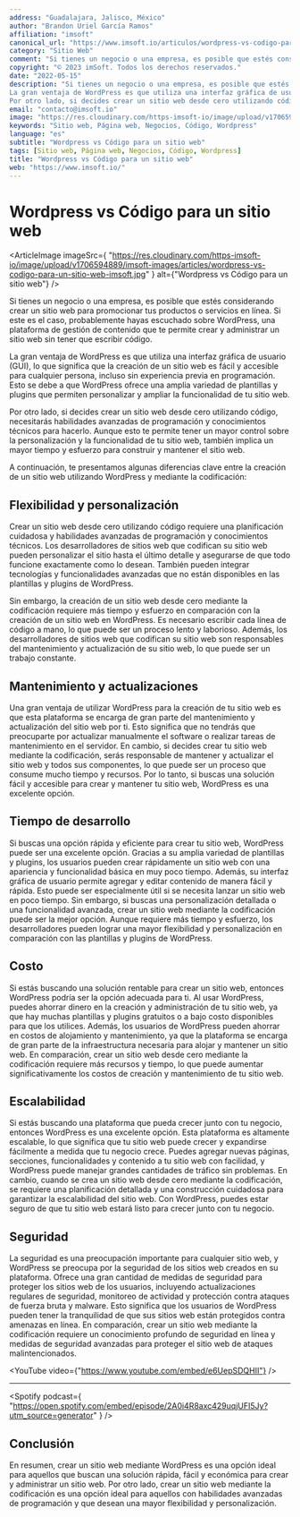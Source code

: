 ```yaml
---
address: "Guadalajara, Jalisco, México"
author: "Brandon Uriel García Ramos"
affiliation: "imsoft"
canonical_url: "https://www.imsoft.io/articulos/wordpress-vs-codigo-para-un-sitio-web"
category: "Sitio Web"
comment: "Si tienes un negocio o una empresa, es posible que estés considerando crear un sitio web para promocionar tus productos o servicios en línea. Si este es el caso, probablemente hayas escuchado sobre WordPress, una plataforma de gestión de contenido que te permite crear y administrar un sitio web sin tener que escribir código."
copyright: "© 2023 imSoft. Todos los derechos reservados."
date: "2022-05-15"
description: "Si tienes un negocio o una empresa, es posible que estés considerando crear un sitio web para promocionar tus productos o servicios en línea. Si este es el caso, probablemente hayas escuchado sobre WordPress, una plataforma de gestión de contenido que te permite crear y administrar un sitio web sin tener que escribir código.
La gran ventaja de WordPress es que utiliza una interfaz gráfica de usuario (GUI), lo que significa que la creación de un sitio web es fácil y accesible para cualquier persona, incluso sin experiencia previa en programación. Esto se debe a que WordPress ofrece una amplia variedad de plantillas y plugins que permiten personalizar y ampliar la funcionalidad de tu sitio web.
Por otro lado, si decides crear un sitio web desde cero utilizando código, necesitarás habilidades avanzadas de programación y conocimientos técnicos para hacerlo. Aunque esto te permite tener un mayor control sobre la personalización y la funcionalidad de tu sitio web, también implica un mayor tiempo y esfuerzo para construir y mantener el sitio web."
email: "contacto@imsoft.io"
image: "https://res.cloudinary.com/https-imsoft-io/image/upload/v1706594889/imsoft-images/articles/wordpress-vs-codigo-para-un-sitio-web-imsoft.jpg"
keywords: "Sitio web, Página web, Negocios, Código, Wordpress"
language: "es"
subtitle: "Wordpress vs Código para un sitio web"
tags: [Sitio web, Página web, Negocios, Código, Wordpress]
title: "Wordpress vs Código para un sitio web"
web: "https://www.imsoft.io/"
---
```


# Wordpress vs Código para un sitio web

<ArticleImage
  imageSrc={
    "https://res.cloudinary.com/https-imsoft-io/image/upload/v1706594889/imsoft-images/articles/wordpress-vs-codigo-para-un-sitio-web-imsoft.jpg"
  }
  alt={"Wordpress vs Código para un sitio web"}
/>

Si tienes un negocio o una empresa, es posible que estés considerando crear un sitio web para promocionar tus productos o servicios en línea. Si este es el caso, probablemente hayas escuchado sobre WordPress, una plataforma de gestión de contenido que te permite crear y administrar un sitio web sin tener que escribir código.

La gran ventaja de WordPress es que utiliza una interfaz gráfica de usuario (GUI), lo que significa que la creación de un sitio web es fácil y accesible para cualquier persona, incluso sin experiencia previa en programación. Esto se debe a que WordPress ofrece una amplia variedad de plantillas y plugins que permiten personalizar y ampliar la funcionalidad de tu sitio web.

Por otro lado, si decides crear un sitio web desde cero utilizando código, necesitarás habilidades avanzadas de programación y conocimientos técnicos para hacerlo. Aunque esto te permite tener un mayor control sobre la personalización y la funcionalidad de tu sitio web, también implica un mayor tiempo y esfuerzo para construir y mantener el sitio web.

A continuación, te presentamos algunas diferencias clave entre la creación de un sitio web utilizando WordPress y mediante la codificación:

## Flexibilidad y personalización

Crear un sitio web desde cero utilizando código requiere una planificación cuidadosa y habilidades avanzadas de programación y conocimientos técnicos. Los desarrolladores de sitios web que codifican su sitio web pueden personalizar el sitio hasta el último detalle y asegurarse de que todo funcione exactamente como lo desean. También pueden integrar tecnologías y funcionalidades avanzadas que no están disponibles en las plantillas y plugins de WordPress.

Sin embargo, la creación de un sitio web desde cero mediante la codificación requiere más tiempo y esfuerzo en comparación con la creación de un sitio web en WordPress. Es necesario escribir cada línea de código a mano, lo que puede ser un proceso lento y laborioso. Además, los desarrolladores de sitios web que codifican su sitio web son responsables del mantenimiento y actualización de su sitio web, lo que puede ser un trabajo constante.

## Mantenimiento y actualizaciones

Una gran ventaja de utilizar WordPress para la creación de tu sitio web es que esta plataforma se encarga de gran parte del mantenimiento y actualización del sitio web por ti. Esto significa que no tendrás que preocuparte por actualizar manualmente el software o realizar tareas de mantenimiento en el servidor. En cambio, si decides crear tu sitio web mediante la codificación, serás responsable de mantener y actualizar el sitio web y todos sus componentes, lo que puede ser un proceso que consume mucho tiempo y recursos. Por lo tanto, si buscas una solución fácil y accesible para crear y mantener tu sitio web, WordPress es una excelente opción.

## Tiempo de desarrollo

Si buscas una opción rápida y eficiente para crear tu sitio web, WordPress puede ser una excelente opción. Gracias a su amplia variedad de plantillas y plugins, los usuarios pueden crear rápidamente un sitio web con una apariencia y funcionalidad básica en muy poco tiempo. Además, su interfaz gráfica de usuario permite agregar y editar contenido de manera fácil y rápida. Esto puede ser especialmente útil si se necesita lanzar un sitio web en poco tiempo. Sin embargo, si buscas una personalización detallada o una funcionalidad avanzada, crear un sitio web mediante la codificación puede ser la mejor opción. Aunque requiere más tiempo y esfuerzo, los desarrolladores pueden lograr una mayor flexibilidad y personalización en comparación con las plantillas y plugins de WordPress.

## Costo

Si estás buscando una solución rentable para crear un sitio web, entonces WordPress podría ser la opción adecuada para ti. Al usar WordPress, puedes ahorrar dinero en la creación y administración de tu sitio web, ya que hay muchas plantillas y plugins gratuitos o a bajo costo disponibles para que los utilices. Además, los usuarios de WordPress pueden ahorrar en costos de alojamiento y mantenimiento, ya que la plataforma se encarga de gran parte de la infraestructura necesaria para alojar y mantener un sitio web. En comparación, crear un sitio web desde cero mediante la codificación requiere más recursos y tiempo, lo que puede aumentar significativamente los costos de creación y mantenimiento de tu sitio web.

## Escalabilidad

Si estás buscando una plataforma que pueda crecer junto con tu negocio, entonces WordPress es una excelente opción. Esta plataforma es altamente escalable, lo que significa que tu sitio web puede crecer y expandirse fácilmente a medida que tu negocio crece. Puedes agregar nuevas páginas, secciones, funcionalidades y contenido a tu sitio web con facilidad, y WordPress puede manejar grandes cantidades de tráfico sin problemas. En cambio, cuando se crea un sitio web desde cero mediante la codificación, se requiere una planificación detallada y una construcción cuidadosa para garantizar la escalabilidad del sitio web. Con WordPress, puedes estar seguro de que tu sitio web estará listo para crecer junto con tu negocio.

## Seguridad

La seguridad es una preocupación importante para cualquier sitio web, y WordPress se preocupa por la seguridad de los sitios web creados en su plataforma. Ofrece una gran cantidad de medidas de seguridad para proteger los sitios web de los usuarios, incluyendo actualizaciones regulares de seguridad, monitoreo de actividad y protección contra ataques de fuerza bruta y malware. Esto significa que los usuarios de WordPress pueden tener la tranquilidad de que sus sitios web están protegidos contra amenazas en línea. En comparación, crear un sitio web mediante la codificación requiere un conocimiento profundo de seguridad en línea y medidas de seguridad avanzadas para proteger el sitio web de ataques malintencionados.

<YouTube video={"https://www.youtube.com/embed/e6UepSDQHII"} />

---

<Spotify
  podcast={
    "https://open.spotify.com/embed/episode/2A0i4R8axc429uqjUFI5Jy?utm_source=generator"
  }
/>

## Conclusión

En resumen, crear un sitio web mediante WordPress es una opción ideal para aquellos que buscan una solución rápida, fácil y económica para crear y administrar un sitio web. Por otro lado, crear un sitio web mediante la codificación es una opción ideal para aquellos con habilidades avanzadas de programación y que desean una mayor flexibilidad y personalización.
